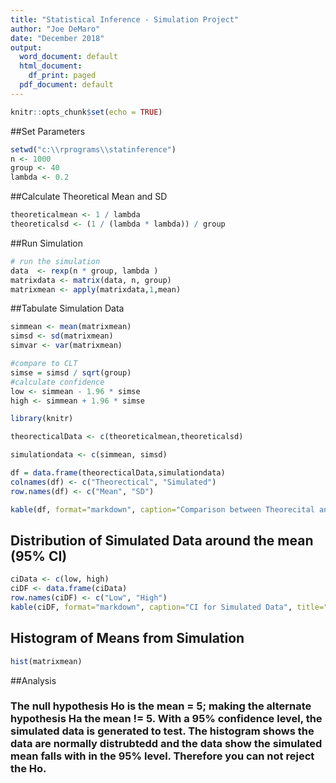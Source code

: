 ```yaml
---
title: "Statistical Inference - Simulation Project"
author: "Joe DeMaro"
date: "December 2018"
output:
  word_document: default
  html_document:
    df_print: paged
  pdf_document: default
---
```


```r
knitr::opts_chunk$set(echo = TRUE)
```
##Set Parameters
```r
setwd("c:\\rprograms\\statinference")
n <- 1000
group <- 40
lambda <- 0.2
```
##Calculate Theoretical Mean and SD
```r
theoreticalmean <- 1 / lambda
theoreticalsd <- (1 / (lambda * lambda)) / group
```
##Run Simulation
```r
# run the simulation
data  <- rexp(n * group, lambda )
matrixdata <- matrix(data, n, group)
matrixmean <- apply(matrixdata,1,mean)
```
##Tabulate Simulation Data
```r
simmean <- mean(matrixmean)
simsd <- sd(matrixmean)
simvar <- var(matrixmean)

#compare to CLT
simse = simsd / sqrt(group)
#calculate confidence
low <- simmean - 1.96 * simse
high <- simmean + 1.96 * simse

library(knitr)

theorecticalData <- c(theoreticalmean,theoreticalsd)

simulationdata <- c(simmean, simsd)

df = data.frame(theorecticalData,simulationdata)
colnames(df) <- c("Theorectical", "Simulated")
row.names(df) <- c("Mean", "SD")

kable(df, format="markdown", caption="Comparison between Theorecital and Simulated Data")
```
## Distribution of Simulated Data around the mean (95% CI)
```r
ciData <- c(low, high)
ciDF <- data.frame(ciData)
row.names(ciDF) <- c("Low", "High")
kable(ciDF, format="markdown", caption="CI for Simulated Data", title="Simulated Data CI")
```

## Histogram of Means from Simulation
```r
hist(matrixmean)
```

##Analysis

### The null hypothesis Ho is the mean = 5; making the alternate hypothesis Ha the mean != 5. With a 95% confidence level, the simulated data is generated to test.  The histogram shows the data are normally distrubtedd and the data show the simulated mean falls with in the 95% level.  Therefore you can not reject the Ho.